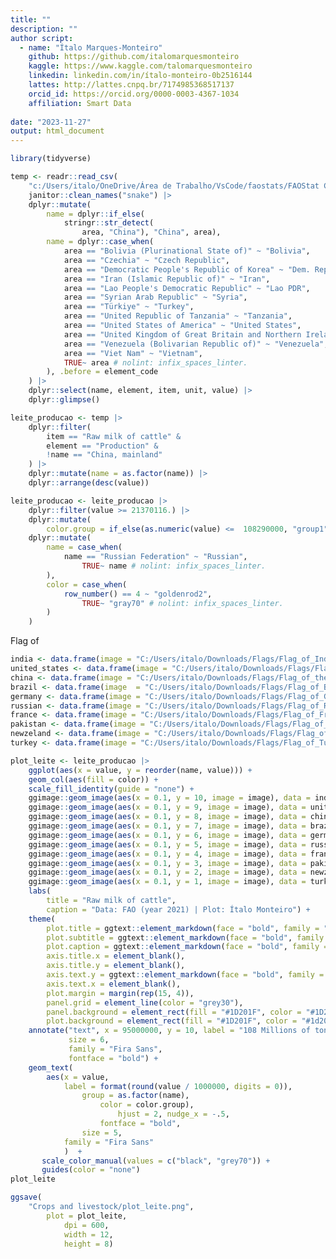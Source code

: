 ```yaml
---
title: ""
description: ""
author script: 
  - name: "Ítalo Marques-Monteiro"
    github: https://github.com/italomarquesmonteiro
    kaggle: https://www.kaggle.com/talomarquesmonteiro
    linkedin: linkedin.com/in/ítalo-monteiro-0b2516144
    lattes: http://lattes.cnpq.br/7174985368517137
    orcid_id: https://orcid.org/0000-0003-4367-1034
    affiliation: Smart Data
        
date: "2023-11-27"
output: html_document
---
```


```r
library(tidyverse)
```

```r
temp <- readr::read_csv(
    "c:/Users/italo/OneDrive/Área de Trabalho/VsCode/faostats/FAOStat Crops and livestock products.csv") |> # nolint
    janitor::clean_names("snake") |>
    dplyr::mutate(
        name = dplyr::if_else(
            stringr::str_detect(
                area, "China"), "China", area),
        name = dplyr::case_when(
            area == "Bolivia (Plurinational State of)" ~ "Bolivia",
            area == "Czechia" ~ "Czech Republic",
            area == "Democratic People's Republic of Korea" ~ "Dem. Rep. Korea",
            area == "Iran (Islamic Republic of)" ~ "Iran",
            area == "Lao People's Democratic Republic" ~ "Lao PDR",
            area == "Syrian Arab Republic" ~ "Syria",
            area == "Türkiye" ~ "Turkey",
            area == "United Republic of Tanzania" ~ "Tanzania",
            area == "United States of America" ~ "United States",
            area == "United Kingdom of Great Britain and Northern Ireland" ~ "United Kingdom", # nolint
            area == "Venezuela (Bolivarian Republic of)" ~ "Venezuela",
            area == "Viet Nam" ~ "Vietnam",
            TRUE~ area # nolint: infix_spaces_linter.
        ), .before = element_code
    ) |>
    dplyr::select(name, element, item, unit, value) |>
    dplyr::glimpse()
```

```r
leite_producao <- temp |>
    dplyr::filter(
        item == "Raw milk of cattle" &
        element == "Production" &
        !name == "China, mainland"
    ) |>
    dplyr::mutate(name = as.factor(name)) |>
    dplyr::arrange(desc(value))
```


```r
leite_producao <- leite_producao |>
    dplyr::filter(value >= 21370116.) |>
    dplyr::mutate(
        color.group = if_else(as.numeric(value) <=  108290000, "group1" , "group2")) |> # nolint
    dplyr::mutate(
        name = case_when(
            name == "Russian Federation" ~ "Russian",
                TRUE~ name # nolint: infix_spaces_linter.
        ),
        color = case_when(
            row_number() == 4 ~ "goldenrod2",
                TRUE~ "gray70" # nolint: infix_spaces_linter.
        )
    )
```


 Flag of 
```r
india <- data.frame(image = "C:/Users/italo/Downloads/Flags/Flag_of_India.png") # nolint
united_states <- data.frame(image = "C:/Users/italo/Downloads/Flags/Flag_of_the_United_States.png") # nolint
china <- data.frame(image = "C:/Users/italo/Downloads/Flags/Flag_of_the_People's_Republic_of_China.png") # nolint
brazil <- data.frame(image  = "C:/Users/italo/Downloads/Flags/Flag_of_Brazil.png") # nolint
germany <- data.frame(image = "C:/Users/italo/Downloads/Flags/Flag_of_Germany.png") # nolint
russian <- data.frame(image = "C:/Users/italo/Downloads/Flags/Flag_of_Russia.png") # nolint
france <- data.frame(image = "C:/Users/italo/Downloads/Flags/Flag_of_France.png") # nolint
pakistan <- data.frame(image = "C:/Users/italo/Downloads/Flags/Flag_of_Pakistan.png") # nolint
newzeland <- data.frame(image = "C:/Users/italo/Downloads/Flags/Flag_of_New_Zealand.png") # nolint
turkey <- data.frame(image = "C:/Users/italo/Downloads/Flags/Flag_of_Turkey.png") # nolint
```



```r
plot_leite <- leite_producao |>
    ggplot(aes(x = value, y = reorder(name, value))) +
    geom_col(aes(fill = color)) +
    scale_fill_identity(guide = "none") +
    ggimage::geom_image(aes(x = 0.1, y = 10, image = image), data = india,  size = 0.06) + # nolint
    ggimage::geom_image(aes(x = 0.1, y = 9, image = image), data = united_states,  size = 0.065) + # nolint
    ggimage::geom_image(aes(x = 0.1, y = 8, image = image), data = china,  size = 0.06) + # nolint
    ggimage::geom_image(aes(x = 0.1, y = 7, image = image), data = brazil,  size = 0.06) + # nolint
    ggimage::geom_image(aes(x = 0.1, y = 6, image = image), data = germany,  size = 0.06) + # nolint
    ggimage::geom_image(aes(x = 0.1, y = 5, image = image), data = russian,  size = 0.06) + # nolint
    ggimage::geom_image(aes(x = 0.1, y = 4, image = image), data = france,  size = 0.06) + # nolint
    ggimage::geom_image(aes(x = 0.1, y = 3, image = image), data = pakistan,  size = 0.06) + # nolint
    ggimage::geom_image(aes(x = 0.1, y = 2, image = image), data = newzeland,  size = 0.065) + # nolint
    ggimage::geom_image(aes(x = 0.1, y = 1, image = image), data = turkey,  size = 0.06) + # nolint
    labs(
        title = "Raw milk of cattle",
        caption = "Data: FAO (year 2021) | Plot: Ítalo Monteiro") +
    theme(
        plot.title = ggtext::element_markdown(face = "bold", family = "Fira Sans", size = 30, hjust = 0.1, color = "gray90"), # nolint
        plot.subtitle = ggtext::element_markdown(face = "bold", family = "Fira Sans", size = 15, color = "gray50", hjust = 0.1), # nolint
        plot.caption = ggtext::element_markdown(face = "bold", family = "Fira Sans", size = 13, color = "gray90"), # nolint
        axis.title.x = element_blank(),
        axis.title.y = element_blank(),
        axis.text.y = ggtext::element_markdown(face = "bold", family = "Fira Sans",size = 15, hjust = 1, color = "gray50"), # nolint,
        axis.text.x = element_blank(),
        plot.margin = margin(rep(15, 4)),
        panel.grid = element_line(color = "grey30"),
        panel.background = element_rect(fill = "#1D201F", color = "#1D201F"),
        plot.background = element_rect(fill = "#1D201F", color = "#1d201f")) +
    annotate("text", x = 95000000, y = 10, label = "108 Millions of tons", color = "black", # nolint
             size = 6,
             family = "Fira Sans",
             fontface = "bold") +
    geom_text(
        aes(x = value,
            label = format(round(value / 1000000, digits = 0)),
                group = as.factor(name),
                    color = color.group),
                        hjust = 2, nudge_x = -.5,
                    fontface = "bold",
                size = 5,
            family = "Fira Sans"
            )  +
       scale_color_manual(values = c("black", "grey70")) +
       guides(color = "none")
plot_leite
```

```r
ggsave(
    "Crops and livestock/plot_leite.png",
        plot = plot_leite,
            dpi = 600,
            width = 12,
            height = 8)
```